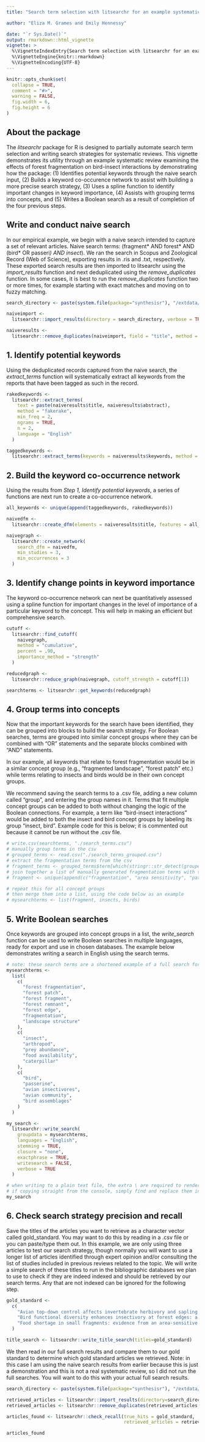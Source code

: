 ```yaml
---
title: "Search term selection with litsearchr for an example systematic review of the effects of forest fragmentation on bird-insect interactions"

author: "Eliza M. Grames and Emily Hennessy"

date: "`r Sys.Date()`"
output: rmarkdown::html_vignette
vignette: >
  %\VignetteIndexEntry{Search term selection with litsearchr for an example systematic review of the effects of forest fragmentation on bird-insect interactions}
  %\VignetteEngine{knitr::rmarkdown}
  %\VignetteEncoding{UTF-8}
---
```



```r
knitr::opts_chunk$set(
  collapse = TRUE,
  comment = "#>",
  warning = FALSE,
  fig.width = 6,
  fig.height = 6
)
```

## About the package  
The *litsearchr* package for R is designed to partially automate search term selection and writing search strategies for systematic reviews. This vignette demonstrates its utility through an example systematic review examining the effects of forest fragmentation on bird-insect interactions by demonstrating how the package: (1) Identifies potential keywords through the naive search input, (2) Builds a keyword co-occurence network to assist with building a more precise search strategy, (3) Uses a spline function to identify important changes in keyword importance, (4) Assists with grouping terms into concepts, and (5) Writes a Boolean search as a result of completion of the four previous steps.

## Write and conduct naive search
In our empirical example, we begin with a naive search intended to capture a set of relevant articles. Naive search terms: (fragment* AND forest* AND (bird* OR passeri*) AND insect*). We ran the search in Scopus and Zoological Record (Web of Science), exporting results in .ris and .txt, respectively. These exported search results are then imported to litsearchr using the *import_results* function and next deduplicated using the *remove_duplicates* function. In some cases, it is best to run the *remove_duplicates* function two or more times, for example starting with exact matches and moving on to fuzzy matching. 

```r
search_directory <- paste(system.file(package="synthesisr"), "/extdata/", sep="")

naiveimport <-
  litsearchr::import_results(directory = search_directory, verbose = TRUE)

naiveresults <-
  litsearchr::remove_duplicates(naiveimport, field = "title", method = "exact")
```



## 1. Identify potential keywords

Using the deduplicated records captured from the naive search, the *extract_terms* function will systematically extract all keywords from the reports that have been tagged as such in the record.

```r
rakedkeywords <-
  litsearchr::extract_terms(
    text = paste(naiveresults$title, naiveresults$abstract),
    method = "fakerake",
    min_freq = 2,
    ngrams = TRUE,
    n = 2,
    language = "English"
  )

taggedkeywords <-
  litsearchr::extract_terms(keywords = naiveresults$keywords, method = "tagged")
```



## 2. Build the keyword co-occurrence network
Using the results from *Step 1, Identify potential keywords*, a series of functions are next run to create a co-occurrence network. 


```r
all_keywords <- unique(append(taggedkeywords, rakedkeywords))

naivedfm <-
  litsearchr::create_dfm(elements = naiveresults$title, features = all_keywords)

naivegraph <-
  litsearchr::create_network(
    search_dfm = naivedfm,
    min_studies = 3,
    min_occurrences = 3
  )
```



## 3. Identify change points in keyword importance 
The keyword co-occurrence network can next be quantitatively assessed using a spline function for important changes in the level of importance of a particular keyword to the concept. This will help in making an efficient but comprehensive search. 

```r
cutoff <-
  litsearchr::find_cutoff(
    naivegraph,
    method = "cumulative",
    percent = .90,
    importance_method = "strength"
  )

reducedgraph <-
  litsearchr::reduce_graph(naivegraph, cutoff_strength = cutoff[1])

searchterms <- litsearchr::get_keywords(reducedgraph)
```

## 4. Group terms into concepts
Now that the important keywords for the search have been identified, they can be grouped into blocks to build the search strategy. For Boolean searches, terms are grouped into similar concept groups where they can be combined with "OR" statements and the separate blocks combined with "AND" statements.

In our example, all keywords that relate to forest fragmentation would be in a similar concept group (e.g., "fragmented landscape", "forest patch" etc.) while terms relating to insects and birds would be in their own concept groups.

We recommend saving the search terms to a .csv file, adding a new column called "group", and entering the group names in it. Terms that fit multiple concept groups can be added to both without changing the logic of the Boolean connections. For example, a term like "bird-insect interactions" would be added to both the insect and bird concept groups by labeling its group "insect, bird". Example code for this is below; it is commented out because it cannot be run without the .csv file.

```r

# write.csv(searchterms, "./search_terms.csv")
# manually group terms in the csv
# grouped_terms <- read.csv("./search_terms_grouped.csv")
# extract the fragmentation terms from the csv
# fragment_terms <- grouped_terms$term[which(stringr::str_detect(grouped_terms$group, "fragment"))]
# join together a list of manually generated fragmentation terms with the ones from the csv
# fragment <- unique(append(c("fragmentation", "area sensitivity", "patch size")), fragment_terms)

# repeat this for all concept groups
# then merge them into a list, using the code below as an example
# mysearchterms <- list(fragment, insects, birds)

```



## 5. Write Boolean searches
Once keywords are grouped into concept groups in a list, the *write_search* function can be used to write Boolean searches in multiple languages, ready for export and use in chosen databases. The example below demonstrates writing a search in English using the search terms.


```r
# note: these search terms are a shortened example of a full search for illustration purposes only
mysearchterms <-
  list(
    c(
      "forest fragmentation",
      "forest patch",
      "forest fragment",
      "forest remnant",
      "forest edge",
      "fragmentation",
      "landscape structure"
    ),
    c(
      "insect",
      "arthropod",
      "prey abundance",
      "food availability",
      "caterpillar"
    ),
    c(
      "bird",
      "passerine",
      "avian insectivores",
      "avian community",
      "bird assemblages"
    )
  )

my_search <-
  litsearchr::write_search(
    groupdata = mysearchterms,
    languages = "English",
    stemming = TRUE,
    closure = "none",
    exactphrase = TRUE,
    writesearch = FALSE,
    verbose = TRUE
  )

# when writing to a plain text file, the extra \ are required to render the * and " properly
# if copying straight from the console, simply find and replace them in a text editor
my_search

```


## 6. Check search strategy precision and recall

Save the titles of the articles you want to retrieve as a character vector called gold_standard. You may want to do this by reading in a .csv file or you can paste/type them out. In this example, we are only using three articles to test our search strategy, though normally you will want to use a longer list of articles identified through expert opinion and/or consulting the list of studies included in previous reviews related to the topic. We will write a simple search of these titles to run in the bibliographic databases we plan to use to check if they are indeed indexed and should be retrieved by our search terms. Any that are not indexed can be ignored for the following step.


```r
gold_standard <-
  c(
    "Avian top-down control affects invertebrate herbivory and sapling growth more strongly than overstorey species composition in temperate forest fragments",
    "Bird functional diversity enhances insectivory at forest edges: a transcontinental experiment",
    "Food shortage in small fragments: evidence from an area-sensitive passerine"
  )

title_search <- litsearchr::write_title_search(titles=gold_standard)

```

We then read in our full search results and compare them to our gold standard to determine which gold standard articles we retrieved. Note: in this case I am using the naive search results from earlier because this is just a demonstration and this is not a real systematic review, so I did not run the full searches. You will want to do this with your actual full search results. 

```r
search_directory <- paste(system.file(package="synthesisr"), "/extdata/", sep="")

retrieved_articles <- litsearchr::import_results(directory=search_directory)
retrieved_articles <- litsearchr::remove_duplicates(retrieved_articles, field="title", method="exact")

articles_found <- litsearchr::check_recall(true_hits = gold_standard,
                                           retrieved_articles = retrieved_articles$title)

articles_found
```

